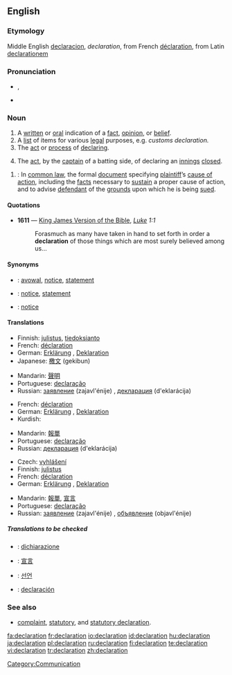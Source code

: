 ==English==
{{wikipedia}}
===Etymology===
Middle English [[declaracion]], ''declaration'', from French [[déclaration]], from Latin [[declarationem]]

===Pronunciation===
*{{IPA|/ˌdɛklæˈreɪʃən/}}, {{SAMPA|/dEkl{"r\eIS@n/}}
*{{rhymes|eɪʃǝn}}

===Noun===
{{en-noun}}

# A [[written]] or [[oral]] indication of a [[fact]], [[opinion]], or [[belief]].
# A [[list]] of items for various [[legal]] purposes, e.g. ''customs declaration.''
# The [[act]] or [[process]] of [[declare|declaring]].
# {{cricket}} The [[act]], by the [[captain]] of a batting side, of declaring an [[innings]] [[close]]d.

{{en-proper noun}}

#{{legal}}: In [[common law]], the formal [[document]] specifying [[plaintiff]]’s [[cause of action]], including the [[facts]] necessary to [[sustain]] a proper cause of action, and to advise [[defendant]] of the [[grounds]] upon which he is being [[sued]].


====Quotations====
*'''1611''' — [[w:King James Version of the Bible|King James Version of the Bible]], ''[[s:Bible (King James)/Luke|Luke]] 1:1''
*:Forasmuch as many have taken in hand to set forth in order a '''declaration''' of those things which are most surely believed among us...

====Synonyms====
*{{italbrac|written or oral indication}}: [[avowal]], [[notice]], [[statement]]
*{{italbrac|list of items for legal purposes}}: [[notice]], [[statement]]
*{{italbrac|act or process of declaring}}: [[notice]]

====Translations====
{{trans-top|written or oral indication of a fact, opinion, or belief}}
*Finnish: [[julistus]], [[tiedoksianto]]
*French: [[déclaration]] {{f}}
*German: [[Erklärung]] {{f}}, [[Deklaration]] {{f}}
*Japanese: [[檄文]] (gekibun)
{{trans-mid}}
*Mandarin: [[聲明]]
*Portuguese: [[declaração]]
*Russian: [[заявление]] (zajavl'énije) {{n}}, [[декларация]] (d'eklarácija) {{f}}
{{trans-bottom}}

{{trans-top|list of items for various legal purposes}}
*French: [[déclaration]] {{f}}
*German: [[Erklärung]] {{f}}, [[Deklaration]] {{f}}
*Kurdish: {{KUchar|[[به‌یان]]}}
{{trans-mid}}
*Mandarin: [[報單]]
*Portuguese: [[declaração]]
*Russian: [[декларация]] (d'eklarácija) {{f}}
{{trans-bottom}}

{{trans-top|act or process of declaring}}
*Czech: [[vyhlášení]] {{n}}
*Finnish: [[julistus]]
*French: [[déclaration]] {{f}}
*German: [[Erklärung]] {{f}}, [[Deklaration]] {{f}}
{{trans-mid}}
*Mandarin: [[報單]], [[宣言]]
*Portuguese: [[declaração]]
*Russian: [[заявление]] (zajavl'énije) {{n}}, [[объявление]] (objavl'énije) {{n}}
{{trans-bottom}}

{{trans-top|(cricket) act, by the captain of a batting side, of declaring an innings closed}}
{{trans-mid}}
{{trans-bottom}}

=====Translations to be checked=====
{{checktrans}}
{{top}}
*{{ttbc|Italian}}: [[dichiarazione]] {{f}}
*{{ttbc|Japanese}}: [[宣言]]
*{{ttbc|Korean}}: [[선언]]
{{mid}}
*{{ttbc|Spanish}}: [[declaración]] {{f}}
{{bottom}}

===See also===
* [[complaint]], [[statutory]], and [[statutory declaration]].

[[Category:Communication]]

[[fa:declaration]]
[[fr:declaration]]
[[io:declaration]]
[[id:declaration]]
[[hu:declaration]]
[[ja:declaration]]
[[pl:declaration]]
[[ru:declaration]]
[[fi:declaration]]
[[te:declaration]]
[[vi:declaration]]
[[tr:declaration]]
[[zh:declaration]]